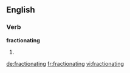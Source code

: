 ==English==

===Verb===
'''fractionating'''

# {{present participle of|fractionate}}

[[de:fractionating]]
[[fr:fractionating]]
[[vi:fractionating]]